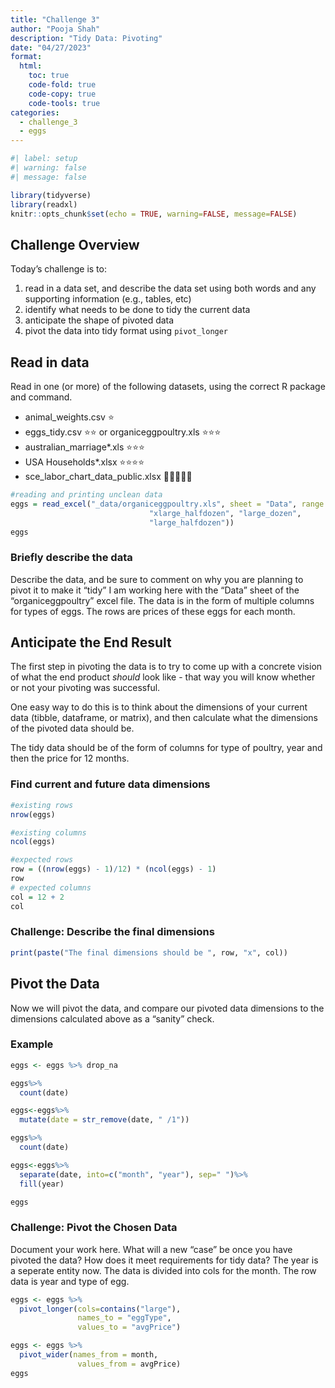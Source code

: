 ```yaml
---
title: "Challenge 3"
author: "Pooja Shah"
description: "Tidy Data: Pivoting"
date: "04/27/2023"
format:
  html:
    toc: true
    code-fold: true
    code-copy: true
    code-tools: true
categories:
  - challenge_3
  - eggs
---
```


```r
#| label: setup
#| warning: false
#| message: false

library(tidyverse)
library(readxl)
knitr::opts_chunk$set(echo = TRUE, warning=FALSE, message=FALSE)
```

## Challenge Overview

Today's challenge is to:

1.  read in a data set, and describe the data set using both words and any supporting information (e.g., tables, etc)
2.  identify what needs to be done to tidy the current data
3.  anticipate the shape of pivoted data
4.  pivot the data into tidy format using `pivot_longer`

## Read in data

Read in one (or more) of the following datasets, using the correct R package and command.

-   animal_weights.csv ⭐
-   eggs_tidy.csv ⭐⭐ or organiceggpoultry.xls ⭐⭐⭐
-   australian_marriage\*.xls ⭐⭐⭐
-   USA Households\*.xlsx ⭐⭐⭐⭐
-   sce_labor_chart_data_public.xlsx 🌟🌟🌟🌟🌟

```r
#reading and printing unclean data
eggs = read_excel("_data/organiceggpoultry.xls", sheet = "Data", range = "B5:F125", col_names = c("date", "xlarge_dozen",
                               "xlarge_halfdozen", "large_dozen",
                               "large_halfdozen"))
eggs
```

### Briefly describe the data

Describe the data, and be sure to comment on why you are planning to pivot it to make it "tidy"
I am working here with the "Data" sheet of the "organiceggpoultry" excel file.
The data is in the form of multiple columns for types of eggs. The rows are prices of these eggs for each month. 

## Anticipate the End Result

The first step in pivoting the data is to try to come up with a concrete vision of what the end product *should* look like - that way you will know whether or not your pivoting was successful.

One easy way to do this is to think about the dimensions of your current data (tibble, dataframe, or matrix), and then calculate what the dimensions of the pivoted data should be.

The tidy data should be of the form of columns for type of poultry, year and then the price for 12 months.

### Find current and future data dimensions

```r

#existing rows
nrow(eggs)

#existing columns
ncol(eggs)

#expected rows
row = ((nrow(eggs) - 1)/12) * (ncol(eggs) - 1)
row
# expected columns 
col = 12 + 2
col
```

### Challenge: Describe the final dimensions


```r
print(paste("The final dimensions should be ", row, "x", col))

```


## Pivot the Data

Now we will pivot the data, and compare our pivoted data dimensions to the dimensions calculated above as a "sanity" check.

### Example

```r
eggs <- eggs %>% drop_na

eggs%>%
  count(date)

eggs<-eggs%>%
  mutate(date = str_remove(date, " /1"))

eggs%>%
  count(date)

eggs<-eggs%>%
  separate(date, into=c("month", "year"), sep=" ")%>%
  fill(year)

eggs
```


### Challenge: Pivot the Chosen Data

Document your work here. What will a new "case" be once you have pivoted the data? How does it meet requirements for tidy data?
The year is a seperate entity now. The data is divided into cols for the month. The row data is year and type of egg.

```r
eggs <- eggs %>%
  pivot_longer(cols=contains("large"), 
               names_to = "eggType",
               values_to = "avgPrice")

eggs <- eggs %>%
  pivot_wider(names_from = month,
               values_from = avgPrice)
eggs

```

